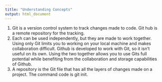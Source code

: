 ```yaml
---
title: "Understanding Concepts"
output: html_document
---
```


1. Git is a version control system to track changes made to code. Git hub is a remote repository for the tracking.
2. Each can be used independently, but they are made to work together. Using only Git limits you to working on your local machine and makes collaboration difficult. Github is developed to work with Git, so it isn't useful on its own. Using the two together allows you to use Gits full potential while benefiting from the collaboration and storage capabilities of Github.
3. A repository is the Git file that has all the layers of changes made on a project. The command code is git init. 